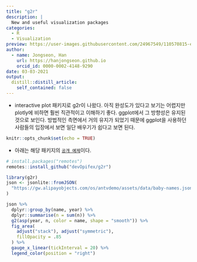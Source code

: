 ```yaml
---
title: "g2r"
description: |
  New and useful visualization packages
categories:
  - R
  - Visualization
preview: https://user-images.githubusercontent.com/24967549/110570815-e3fe3800-8199-11eb-93d3-19673f277702.PNG
author:
  - name: Jongseon, Han
    url: https://hanjongseon.github.io
    orcid_id: 0000-0002-4148-9290
date: 03-03-2021
output:
  distill::distill_article:
    self_contained: false
---
```



- interactive plot 패키지로 g2r이 나왔다. 아직 완성도가 있다고 보기는 어렵지만 plotly에 비하면 훨씬 직관적이고 이해하기 좋다. ggplot에서 그 방향성은 유지된 것으로 보인다. 방법적인 측면에서 거의 유지가 되었기 때문에 ggplot을 사용하던 사람들의 입장에서 보면 일단 배우기가 쉽다고 보면 된다.

```r
knitr::opts_chunk$set(echo = TRUE)
```

- 아래는 해당 패키지의 [`공개 예제`](https://g2r.opifex.org/index.html?fbclid=IwAR3NrNikgTn-9xIeNdCAkPkZGcqierfL2gZMJ7879sjiFjOSuBWdk9VDDaE)이다.

```r
# install.packages("remotes")
remotes::install_github("devOpifex/g2r")
```

```r
library(g2r)
json <- jsonlite::fromJSON(
  "https://gw.alipayobjects.com/os/antvdemo/assets/data/baby-names.json"
)

json %>%
  dplyr::group_by(name, year) %>%
  dplyr::summarise(n = sum(n)) %>%  
  g2(asp(year, n, color = name, shape = "smooth")) %>% 
  fig_area(
    adjust("stack"), adjust("symmetric"),
    fillOpacity = .85
  ) %>% 
  gauge_x_linear(tickInterval = 20) %>% 
  legend_color(position = "right")

```

